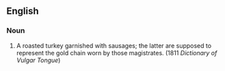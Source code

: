 ==English==
===Noun===
# {{vulgar}} A roasted turkey garnished with sausages; the latter are supposed to represent the gold chain worn by those magistrates. (1811 ''Dictionary of Vulgar Tongue'')
